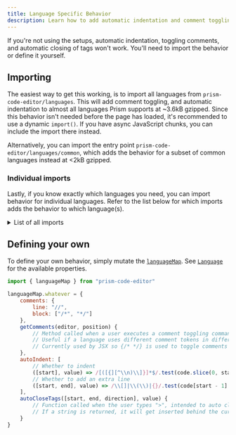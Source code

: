 ```yaml
---
title: Language Specific Behavior
description: Learn how to add automatic indentation and comment toggling.
---
```



If you're not using the setups, automatic indentation, toggling comments, and automatic closing of tags won't work. You'll need to import the behavior or define it yourself.

## Importing

The easiest way to get this working, is to import all languages from `prism-code-editor/languages`. This will add comment toggling, and automatic indentation to almost all languages Prism supports at ~3.6kB gzipped. Since this behavior isn't needed before the page has loaded, it's recommended to use a dynamic `import()`. If you have async JavaScript chunks, you can include the import there instead.

Alternatively, you can import the entry point `prism-code-editor/languages/common`, which adds the behavior for a subset of common languages instead at &lt;2kB gzipped.

### Individual imports

Lastly, if you know exactly which languages you need, you can import behavior for individual languages. Refer to the list below for which imports adds the behavior to which language(s).

<details>
	<summary>List of all imports</summary>

	The import for `ada` would be `prism-code-editor/languages/ada` for example. This list is **not** for Prism grammars.

	<table>
		<thead>
			<tr><th>Import</th><th>Languages/aliases added</th></tr>
		</thead>
		<tbody>
			<tr><td>`abap`</td><td>`abap`</td></tr>
			<tr><td>`abnf`</td><td>`abnf`</td></tr>
			<tr><td>`actionscript`</td><td>`actionscript`</td></tr>
			<tr><td>`ada`</td><td>`ada`</td></tr>
			<tr><td>`agda`</td><td>`agda`</td></tr>
			<tr><td>`al`</td><td>`al`</td></tr>
			<tr><td>`antlr4`</td><td>`g4`, and `antlr4`</td></tr>
			<tr><td>`apacheconf`</td><td>`apacheconf`</td></tr>
			<tr><td>`apex`</td><td>`apex`</td></tr>
			<tr><td>`apl`</td><td>`apl`</td></tr>
			<tr><td>`applescript`</td><td>`applescript`</td></tr>
			<tr><td>`aql`</td><td>`aql`</td></tr>
			<tr><td>`arduino`</td><td>`ino`, and `arduino`</td></tr>
			<tr><td>`arff`</td><td>`arff`</td></tr>
			<tr><td>`arturo`</td><td>`art`, and `arturo`</td></tr>
			<tr><td>`asciidoc`</td><td>`adoc`, and `asciidoc`</td></tr>
			<tr><td>`asm`</td><td>`arm-asm`, `armasm`, `asm6502`, `asmatmel`, and `nasm`</td></tr>
			<tr><td>`aspnet`</td><td>`aspnet`</td></tr>
			<tr><td>`autohotkey`</td><td>`autohotkey`</td></tr>
			<tr><td>`autoit`</td><td>`autoit`</td></tr>
			<tr><td>`avisynth`</td><td>`avs`, and `avisynth`</td></tr>
			<tr><td>`avro-idl`</td><td>`avdl`, and `avro-idl`</td></tr>
			<tr><td>`awk`</td><td>`awk`</td></tr>
			<tr><td>`bash`</td><td>`sh`, `shell`, and `bash`</td></tr>
			<tr><td>`basic`</td><td>`basic`</td></tr>
			<tr><td>`batch`</td><td>`batch`</td></tr>
			<tr><td>`bbj`</td><td>`bbj`</td></tr>
			<tr><td>`bicep`</td><td>`bicep`</td></tr>
			<tr><td>`birb`</td><td>`birb`</td></tr>
			<tr><td>`bison`</td><td>`bison`</td></tr>
			<tr><td>`bqn`</td><td>`bqn`</td></tr>
			<tr><td>`brightscript`</td><td>`brightscript`</td></tr>
			<tr><td>`bro`</td><td>`bro`</td></tr>
			<tr><td>`bsl`</td><td>`bsl`</td></tr>
			<tr><td>`cfscript`</td><td>`cfscript`</td></tr>
			<tr><td>`chaiscript`</td><td>`chaiscript`</td></tr>
			<tr><td>`cil`</td><td>`cil`</td></tr>
			<tr><td>`cilk`</td><td>`cilk-c`, `cilkc`, `cilk`, `cilk-cpp`, and `cilkcpp`</td></tr>
			<tr><td>`clike`</td><td>`clike`, `js`, `javascript`, `ts`, `typescript`, `java`, `cs`, `csharp`, `c`, `cpp`, `go`, `d`, `dart`, `flow`, and `haxe`</td></tr>
			<tr><td>`clojure`</td><td>`clojure`</td></tr>
			<tr><td>`cmake`</td><td>`cmake`</td></tr>
			<tr><td>`cobol`</td><td>`cobol`</td></tr>
			<tr><td>`coffeescript`</td><td>`coffee`, and `coffeescript`</td></tr>
			<tr><td>`concurnas`</td><td>`conc`, and `concurnas`</td></tr>
			<tr><td>`cooklang`</td><td>`cooklang`</td></tr>
			<tr><td>`coq`</td><td>`coq`</td></tr>
			<tr><td>`cshtml`</td><td>`razor`, and `cshtml`</td></tr>
			<tr><td>`css`</td><td>`css`, `less`, `scss`, and `sass`</td></tr>
			<tr><td>`cue`</td><td>`cue`</td></tr>
			<tr><td>`cypher`</td><td>`cypher`</td></tr>
			<tr><td>`dataweave`</td><td>`dataweave`</td></tr>
			<tr><td>`dax`</td><td>`dax`</td></tr>
			<tr><td>`dhall`</td><td>`dhall`</td></tr>
			<tr><td>`django`</td><td>`jinja2`, and `django`</td></tr>
			<tr><td>`dns-zone-file`</td><td>`dns-zone`, and `dns-zone-file`</td></tr>
			<tr><td>`docker`</td><td>`dockerfile`, and `docker`</td></tr>
			<tr><td>`dot`</td><td>`gv`, and `dot`</td></tr>
			<tr><td>`ebnf`</td><td>`ebnf`</td></tr>
			<tr><td>`editorconfig`</td><td>`editorconfig`</td></tr>
			<tr><td>`eiffel`</td><td>`eiffel`</td></tr>
			<tr><td>`ejs`</td><td>`ejs`</td></tr>
			<tr><td>`elixir`</td><td>`elixir`</td></tr>
			<tr><td>`elm`</td><td>`elm`</td></tr>
			<tr><td>`erb`</td><td>`erb`</td></tr>
			<tr><td>`erlang`</td><td>`erlang`</td></tr>
			<tr><td>`etlua`</td><td>`etlua`</td></tr>
			<tr><td>`excel-formula`</td><td>`xlsx`, `xls`, and `excel-formula`</td></tr>
			<tr><td>`factor`</td><td>`factor`</td></tr>
			<tr><td>`false`</td><td>`false`</td></tr>
			<tr><td>`firestore-security-rules`</td><td>`firestore-security-rules`</td></tr>
			<tr><td>`fortran`</td><td>`fortran`</td></tr>
			<tr><td>`fsharp`</td><td>`fsharp`</td></tr>
			<tr><td>`ftl`</td><td>`ftl`</td></tr>
			<tr><td>`gap`</td><td>`gap`</td></tr>
			<tr><td>`gcode`</td><td>`gcode`</td></tr>
			<tr><td>`gdscript`</td><td>`gdscript`</td></tr>
			<tr><td>`gettext`</td><td>`gettext`</td></tr>
			<tr><td>`gherkin`</td><td>`gherkin`</td></tr>
			<tr><td>`git`</td><td>`git`</td></tr>
			<tr><td>`glsl`</td><td>`glsl`, and `hlsl`</td></tr>
			<tr><td>`gml`</td><td>`gamemakerlanguage`, and `gml`</td></tr>
			<tr><td>`gn`</td><td>`gni`, and `gn`</td></tr>
			<tr><td>`go-module`</td><td>`go-mod`, and `go-module`</td></tr>
			<tr><td>`gradle`</td><td>`gradle`</td></tr>
			<tr><td>`graphql`</td><td>`graphql`</td></tr>
			<tr><td>`groovy`</td><td>`groovy`</td></tr>
			<tr><td>`haml`</td><td>`haml`</td></tr>
			<tr><td>`handlebars`</td><td>`mustache`, `hbs`, and `handlebars`</td></tr>
			<tr><td>`haskell`</td><td>`idr`, `idris`, `hs`, `haskell`, `purs`, and `purescript`</td></tr>
			<tr><td>`hcl`</td><td>`hcl`</td></tr>
			<tr><td>`hoon`</td><td>`hoon`</td></tr>
			<tr><td>`html`</td><td>`markup`, `html`, `markdown`, and `md`</td></tr>
			<tr><td>`ichigojam`</td><td>`ichigojam`</td></tr>
			<tr><td>`icon`</td><td>`icon`</td></tr>
			<tr><td>`iecst`</td><td>`iecst`</td></tr>
			<tr><td>`ignore`</td><td>`npmignore`, `hgignore`, `gitignore`, and `ignore`</td></tr>
			<tr><td>`inform7`</td><td>`inform7`</td></tr>
			<tr><td>`ini`</td><td>`ini`</td></tr>
			<tr><td>`io`</td><td>`io`</td></tr>
			<tr><td>`j`</td><td>`j`</td></tr>
			<tr><td>`jolie`</td><td>`jolie`</td></tr>
			<tr><td>`jq`</td><td>`jq`</td></tr>
			<tr><td>`json`</td><td>`json`, `json5`, and `jsonp`</td></tr>
			<tr><td>`jsx`</td><td>`jsx`, and `tsx`</td></tr>
			<tr><td>`julia`</td><td>`julia`</td></tr>
			<tr><td>`keepalived`</td><td>`keepalived`</td></tr>
			<tr><td>`keyman`</td><td>`keyman`</td></tr>
			<tr><td>`kotlin`</td><td>`kts`, `kt`, and `kotlin`</td></tr>
			<tr><td>`kumir`</td><td>`kumir`</td></tr>
			<tr><td>`kusto`</td><td>`kusto`</td></tr>
			<tr><td>`latex`</td><td>`context`, `tex`, and `latex`</td></tr>
			<tr><td>`latte`</td><td>`latte`</td></tr>
			<tr><td>`lilypond`</td><td>`ly`, and `lilypond`</td></tr>
			<tr><td>`linker-script`</td><td>`ld`, and `linker-script`</td></tr>
			<tr><td>`liquid`</td><td>`liquid`</td></tr>
			<tr><td>`lisp`</td><td>`emacs-lisp`, `emacs`, `elisp`, and `lisp`</td></tr>
			<tr><td>`livescript`</td><td>`livescript`</td></tr>
			<tr><td>`llvm`</td><td>`llvm`</td></tr>
			<tr><td>`lolcode`</td><td>`lolcode`</td></tr>
			<tr><td>`lua`</td><td>`lua`</td></tr>
			<tr><td>`magma`</td><td>`magma`</td></tr>
			<tr><td>`makefile`</td><td>`makefile`</td></tr>
			<tr><td>`mata`</td><td>`mata`</td></tr>
			<tr><td>`matlab`</td><td>`matlab`</td></tr>
			<tr><td>`maxscript`</td><td>`maxscript`</td></tr>
			<tr><td>`mel`</td><td>`mel`</td></tr>
			<tr><td>`mermaid`</td><td>`mermaid`</td></tr>
			<tr><td>`metafont`</td><td>`metafont`</td></tr>
			<tr><td>`mizar`</td><td>`mizar`</td></tr>
			<tr><td>`mongodb`</td><td>`mongodb`</td></tr>
			<tr><td>`monkey`</td><td>`monkey`</td></tr>
			<tr><td>`moonscript`</td><td>`moon`, and `moonscript`</td></tr>
			<tr><td>`n1ql`</td><td>`n1ql`</td></tr>
			<tr><td>`n4js`</td><td>`n4jsd`, and `n4js`</td></tr>
			<tr><td>`nand2tetris-hdl`</td><td>`nand2tetris-hdl`</td></tr>
			<tr><td>`naniscript`</td><td>`nani`, and `naniscript`</td></tr>
			<tr><td>`neon`</td><td>`neon`</td></tr>
			<tr><td>`nevod`</td><td>`nevod`</td></tr>
			<tr><td>`nginx`</td><td>`nginx`</td></tr>
			<tr><td>`nim`</td><td>`nim`</td></tr>
			<tr><td>`nix`</td><td>`nix`</td></tr>
			<tr><td>`nsis`</td><td>`nsis`</td></tr>
			<tr><td>`objectivec`</td><td>`objc`, and `objectivec`</td></tr>
			<tr><td>`ocaml`</td><td>`ocaml`</td></tr>
			<tr><td>`odin`</td><td>`odin`</td></tr>
			<tr><td>`opencl`</td><td>`opencl`</td></tr>
			<tr><td>`openqasm`</td><td>`qasm`, and `openqasm`</td></tr>
			<tr><td>`oz`</td><td>`oz`</td></tr>
			<tr><td>`parigp`</td><td>`parigp`</td></tr>
			<tr><td>`parser`</td><td>`parser`</td></tr>
			<tr><td>`pascal`</td><td>`pascaligo`, `objectpascal`, and `pascal`</td></tr>
			<tr><td>`peoplecode`</td><td>`pcode`, and `peoplecode`</td></tr>
			<tr><td>`perl`</td><td>`perl`</td></tr>
			<tr><td>`php`</td><td>`php`</td></tr>
			<tr><td>`plant-uml`</td><td>`plantuml`, and `plant-uml`</td></tr>
			<tr><td>`powerquery`</td><td>`mscript`, `pq`, and `powerquery`</td></tr>
			<tr><td>`powershell`</td><td>`powershell`</td></tr>
			<tr><td>`processing`</td><td>`processing`</td></tr>
			<tr><td>`prolog`</td><td>`prolog`</td></tr>
			<tr><td>`promql`</td><td>`promql`</td></tr>
			<tr><td>`properties`</td><td>`properties`</td></tr>
			<tr><td>`protobuf`</td><td>`protobuf`</td></tr>
			<tr><td>`psl`</td><td>`psl`</td></tr>
			<tr><td>`pug`</td><td>`pug`</td></tr>
			<tr><td>`puppet`</td><td>`puppet`</td></tr>
			<tr><td>`pure`</td><td>`pure`</td></tr>
			<tr><td>`purebasic`</td><td>`pbfasm`, and `purebasic`</td></tr>
			<tr><td>`python`</td><td>`rpy`, `renpy`, `py`, and `python`</td></tr>
			<tr><td>`q`</td><td>`q`</td></tr>
			<tr><td>`qml`</td><td>`qml`</td></tr>
			<tr><td>`qore`</td><td>`qore`</td></tr>
			<tr><td>`qsharp`</td><td>`qs`, and `qsharp`</td></tr>
			<tr><td>`r`</td><td>`r`</td></tr>
			<tr><td>`reason`</td><td>`reason`</td></tr>
			<tr><td>`rego`</td><td>`rego`</td></tr>
			<tr><td>`rescript`</td><td>`res`, and `rescript`</td></tr>
			<tr><td>`rest`</td><td>`rest`</td></tr>
			<tr><td>`rip`</td><td>`rip`</td></tr>
			<tr><td>`roboconf`</td><td>`roboconf`</td></tr>
			<tr><td>`robotframework`</td><td>`robot`, and `robotframework`</td></tr>
			<tr><td>`ruby`</td><td>`crystal`, `rb`, and `ruby`</td></tr>
			<tr><td>`rust`</td><td>`rust`</td></tr>
			<tr><td>`sas`</td><td>`sas`</td></tr>
			<tr><td>`scala`</td><td>`scala`</td></tr>
			<tr><td>`scheme`</td><td>`racket`, and `scheme`</td></tr>
			<tr><td>`smali`</td><td>`smali`</td></tr>
			<tr><td>`smalltalk`</td><td>`smalltalk`</td></tr>
			<tr><td>`smarty`</td><td>`smarty`</td></tr>
			<tr><td>`sml`</td><td>`smlnj`, and `sml`</td></tr>
			<tr><td>`solidity`</td><td>`sol`, and `solidity`</td></tr>
			<tr><td>`solution-file`</td><td>`sln`, and `solution-file`</td></tr>
			<tr><td>`soy`</td><td>`soy`</td></tr>
			<tr><td>`splunk-spl`</td><td>`splunk-spl`</td></tr>
			<tr><td>`sqf`</td><td>`sqf`</td></tr>
			<tr><td>`sql`</td><td>`plsql`, and `sql`</td></tr>
			<tr><td>`squirrel`</td><td>`squirrel`</td></tr>
			<tr><td>`stan`</td><td>`stan`</td></tr>
			<tr><td>`stata`</td><td>`stata`</td></tr>
			<tr><td>`stylus`</td><td>`stylus`</td></tr>
			<tr><td>`supercollider`</td><td>`sclang`, and `supercollider`</td></tr>
			<tr><td>`swift`</td><td>`swift`</td></tr>
			<tr><td>`systemd`</td><td>`systemd`</td></tr>
			<tr><td>`tcl`</td><td>`tcl`</td></tr>
			<tr><td>`textile`</td><td>`textile`</td></tr>
			<tr><td>`toml`</td><td>`toml`</td></tr>
			<tr><td>`tremor`</td><td>`trickle`, `troy`, and `tremor`</td></tr>
			<tr><td>`tt2`</td><td>`tt2`</td></tr>
			<tr><td>`turtle`</td><td>`rq`, `sparql`, `trig`, and `turtle`</td></tr>
			<tr><td>`twig`</td><td>`twig`</td></tr>
			<tr><td>`typoscript`</td><td>`tsconfig`, and `typoscript`</td></tr>
			<tr><td>`unrealscript`</td><td>`uc`, `uscript`, and `unrealscript`</td></tr>
			<tr><td>`uorazor`</td><td>`uorazor`</td></tr>
			<tr><td>`v`</td><td>`v`</td></tr>
			<tr><td>`vala`</td><td>`vala`</td></tr>
			<tr><td>`vbnet`</td><td>`vbnet`</td></tr>
			<tr><td>`velocity`</td><td>`velocity`</td></tr>
			<tr><td>`verilog`</td><td>`verilog`</td></tr>
			<tr><td>`vhdl`</td><td>`vhdl`</td></tr>
			<tr><td>`vim`</td><td>`vim`</td></tr>
			<tr><td>`visual-basic`</td><td>`vba`, `vb`, and `visual-basic`</td></tr>
			<tr><td>`warpscript`</td><td>`warpscript`</td></tr>
			<tr><td>`wasm`</td><td>`wasm`</td></tr>
			<tr><td>`web-idl`</td><td>`webidl`, and `web-idl`</td></tr>
			<tr><td>`wgsl`</td><td>`wgsl`</td></tr>
			<tr><td>`wiki`</td><td>`wiki`</td></tr>
			<tr><td>`wolfram`</td><td>`nb`, `wl`, `mathematica`, and `wolfram`</td></tr>
			<tr><td>`wren`</td><td>`wren`</td></tr>
			<tr><td>`xeora`</td><td>`xeoracube`, and `xeora`</td></tr>
			<tr><td>`xml`</td><td>`xml`, `ssml`, `atom`, `rss`, `mathml`, and `svg`</td></tr>
			<tr><td>`xojo`</td><td>`xojo`</td></tr>
			<tr><td>`xquery`</td><td>`xquery`</td></tr>
			<tr><td>`yaml`</td><td>`yml`, and `yaml`</td></tr>
			<tr><td>`yang`</td><td>`yang`</td></tr>
			<tr><td>`zig`</td><td>`zig`</td></tr>
		</tbody>
	</table>
</details>

## Defining your own

To define your own behavior, simply mutate the [`languageMap`](/api-reference/index/v-languagemap). See [`Language`](/api-reference/index/t-language) for the available properties.

```js editor
import { languageMap } from "prism-code-editor"

languageMap.whatever = {
	comments: {
		line: "//",
		block: ["/*", "*/"]
	},
	getComments(editor, position) {
		// Method called when a user executes a comment toggling command
		// Useful if a language uses different comment tokens in different contexts
		// Currently used by JSX so {/* */} is used to toggle comments in JSX contexts
	},
	autoIndent: [
		// Whether to indent
		([start], value) => /[([{][^\\n)\\]}]*$/.test(code.slice(0, start)),
		// Whether to add an extra line
		([start, end], value) => /\\[]|\\(\\)|{}/.test(code[start - 1] + code[end])
	],
	autoCloseTags([start, end, direction], value) {
		// Function called when the user types ">", intended to auto close tags.
		// If a string is returned, it will get inserted behind the cursor.
	}
}
```
